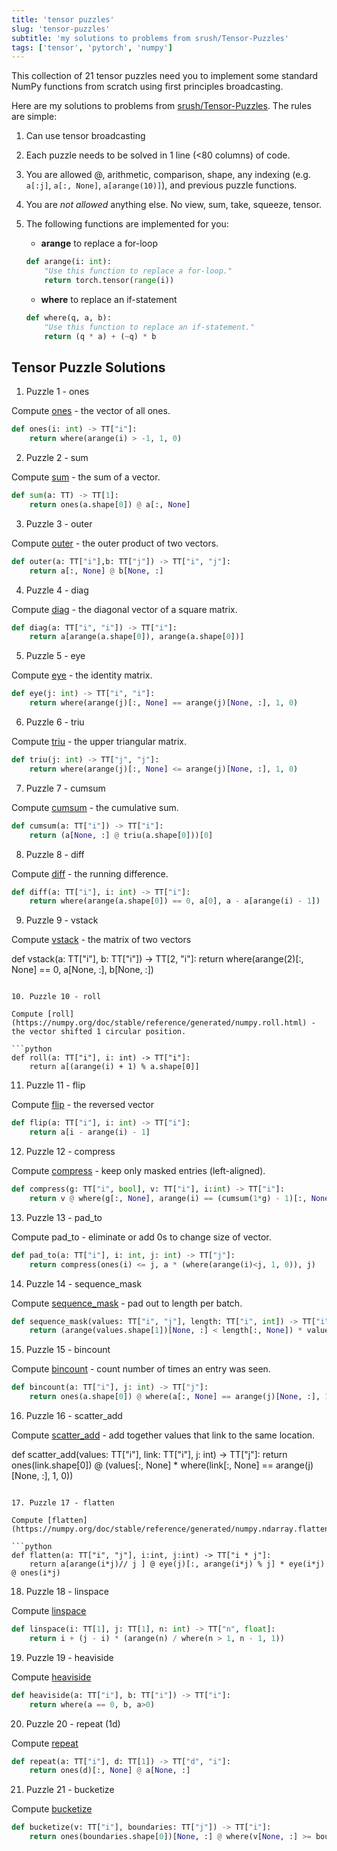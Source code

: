 ```yaml
---
title: 'tensor puzzles'
slug: 'tensor-puzzles'
subtitle: 'my solutions to problems from srush/Tensor-Puzzles'
tags: ['tensor', 'pytorch', 'numpy']
---
```


This collection of 21 tensor puzzles need you to implement some standard NumPy functions from scratch using first principles broadcasting.

Here are my solutions to problems from [srush/Tensor-Puzzles](https://github.com/srush/Tensor-Puzzles/). The rules are simple:

1. Can use tensor broadcasting
2. Each puzzle needs to be solved in 1 line (&lt;80 columns) of code.
3. You are allowed @, arithmetic, comparison, shape, any indexing (e.g. `a[:j]`, `a[:, None]`, `a[arange(10)]`), and previous puzzle functions.
4. You are _not allowed_ anything else. No view, sum, take, squeeze, tensor.
5. The following functions are implemented for you:

   - **arange** to replace a for-loop

   ```python
   def arange(i: int):
       "Use this function to replace a for-loop."
       return torch.tensor(range(i))
   ```

   - **where** to replace an if-statement

   ```python
   def where(q, a, b):
       "Use this function to replace an if-statement."
       return (q * a) + (~q) * b
   ```

## Tensor Puzzle Solutions

1. Puzzle 1 - ones

Compute [ones](https://numpy.org/doc/stable/reference/generated/numpy.ones.html) - the vector of all ones.

```python
def ones(i: int) -> TT["i"]:
    return where(arange(i) > -1, 1, 0)
```

2. Puzzle 2 - sum

Compute [sum](https://numpy.org/doc/stable/reference/generated/numpy.sum.html) - the sum of a vector.

```python
def sum(a: TT) -> TT[1]:
    return ones(a.shape[0]) @ a[:, None]
```

3. Puzzle 3 - outer

Compute [outer](https://numpy.org/doc/stable/reference/generated/numpy.outer.html) - the outer product of two vectors.

```python
def outer(a: TT["i"],b: TT["j"]) -> TT["i", "j"]:
    return a[:, None] @ b[None, :]
```

4. Puzzle 4 - diag

Compute [diag](https://numpy.org/doc/stable/reference/generated/numpy.diag.html) - the diagonal vector of a square matrix.

```python
def diag(a: TT["i", "i"]) -> TT["i"]:
    return a[arange(a.shape[0]), arange(a.shape[0])]
```

5. Puzzle 5 - eye

Compute [eye](https://numpy.org/doc/stable/reference/generated/numpy.eye.html) - the identity matrix.

```python
def eye(j: int) -> TT["i", "i"]:
    return where(arange(j)[:, None] == arange(j)[None, :], 1, 0)
```

6. Puzzle 6 - triu

Compute [triu](https://numpy.org/doc/stable/reference/generated/numpy.triu.html) - the upper triangular matrix.

```python
def triu(j: int) -> TT["j", "j"]:
    return where(arange(j)[:, None] <= arange(j)[None, :], 1, 0)
```

7. Puzzle 7 - cumsum

Compute [cumsum](https://numpy.org/doc/stable/reference/generated/numpy.cumsum.html) - the cumulative sum.

```python
def cumsum(a: TT["i"]) -> TT["i"]:
    return (a[None, :] @ triu(a.shape[0]))[0]
```

8. Puzzle 8 - diff

Compute [diff](https://numpy.org/doc/stable/reference/generated/numpy.diff.html) - the running difference.

```python
def diff(a: TT["i"], i: int) -> TT["i"]:
    return where(arange(a.shape[0]) == 0, a[0], a - a[arange(i) - 1])
```

9. Puzzle 9 - vstack

Compute [vstack](https://numpy.org/doc/stable/reference/generated/numpy.vstack.html) - the matrix of two vectors

def vstack(a: TT["i"], b: TT["i"]) -> TT[2, "i"]:
return where(arange(2)[:, None] == 0, a[None, :], b[None, :])

````

10. Puzzle 10 - roll

Compute [roll](https://numpy.org/doc/stable/reference/generated/numpy.roll.html) - the vector shifted 1 circular position.

```python
def roll(a: TT["i"], i: int) -> TT["i"]:
    return a[(arange(i) + 1) % a.shape[0]]
````

11. Puzzle 11 - flip

Compute [flip](https://numpy.org/doc/stable/reference/generated/numpy.flip.html) - the reversed vector

```python
def flip(a: TT["i"], i: int) -> TT["i"]:
    return a[i - arange(i) - 1]
```

12. Puzzle 12 - compress

Compute [compress](https://numpy.org/doc/stable/reference/generated/numpy.compress.html) - keep only masked entries (left-aligned).

```python
def compress(g: TT["i", bool], v: TT["i"], i:int) -> TT["i"]:
    return v @ where(g[:, None], arange(i) == (cumsum(1*g) - 1)[:, None], 0)
```

13. Puzzle 13 - pad_to

Compute pad_to - eliminate or add 0s to change size of vector.

```python
def pad_to(a: TT["i"], i: int, j: int) -> TT["j"]:
    return compress(ones(i) <= j, a * (where(arange(i)<j, 1, 0)), j)
```

14. Puzzle 14 - sequence_mask

Compute [sequence_mask](https://www.tensorflow.org/api_docs/python/tf/sequence_mask) - pad out to length per batch.

```python
def sequence_mask(values: TT["i", "j"], length: TT["i", int]) -> TT["i", "j"]:
    return (arange(values.shape[1])[None, :] < length[:, None]) * values
```

15. Puzzle 15 - bincount

Compute [bincount](https://numpy.org/doc/stable/reference/generated/numpy.bincount.html) - count number of times an entry was seen.

```python
def bincount(a: TT["i"], j: int) -> TT["j"]:
    return ones(a.shape[0]) @ where(a[:, None] == arange(j)[None, :], 1, 0)
```

16. Puzzle 16 - scatter_add

Compute [scatter_add](https://pytorch-scatter.readthedocs.io/en/1.3.0/functions/add.html) - add together values that link to the same location.

def scatter_add(values: TT["i"], link: TT["i"], j: int) -> TT["j"]:
return ones(link.shape[0]) @ (values[:, None] \* where(link[:, None] == arange(j)[None, :], 1, 0))

````

17. Puzzle 17 - flatten

Compute [flatten](https://numpy.org/doc/stable/reference/generated/numpy.ndarray.flatten.html)

```python
def flatten(a: TT["i", "j"], i:int, j:int) -> TT["i * j"]:
    return a[arange(i*j)// j ] @ eye(j)[:, arange(i*j) % j] * eye(i*j) @ ones(i*j)
````

18. Puzzle 18 - linspace

Compute [linspace](https://numpy.org/doc/stable/reference/generated/numpy.linspace.html)

```python
def linspace(i: TT[1], j: TT[1], n: int) -> TT["n", float]:
    return i + (j - i) * (arange(n) / where(n > 1, n - 1, 1))
```

19. Puzzle 19 - heaviside

Compute [heaviside](https://numpy.org/doc/stable/reference/generated/numpy.heaviside.html)

```python
def heaviside(a: TT["i"], b: TT["i"]) -> TT["i"]:
    return where(a == 0, b, a>0)
```

20. Puzzle 20 - repeat (1d)

Compute [repeat](https://pytorch.org/docs/stable/generated/torch.Tensor.repeat.html)

```python
def repeat(a: TT["i"], d: TT[1]) -> TT["d", "i"]:
    return ones(d)[:, None] @ a[None, :]
```

21. Puzzle 21 - bucketize

Compute [bucketize](https://pytorch.org/docs/stable/generated/torch.bucketize.html)

```python
def bucketize(v: TT["i"], boundaries: TT["j"]) -> TT["i"]:
    return ones(boundaries.shape[0])[None, :] @ where(v[None, :] >= boundaries[:, None], 1, 0)
```
